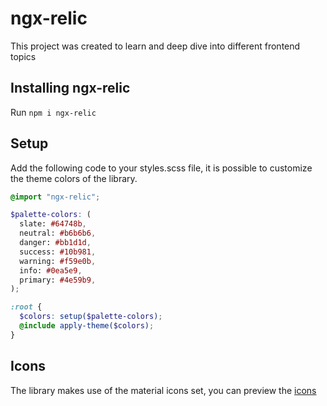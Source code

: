 
<Meta title="Setup" />

# ngx-relic

This project was created to learn and deep dive into different frontend topics

## Installing ngx-relic

Run `npm i ngx-relic`

## Setup

Add the following code to your styles.scss file, it is possible to customize the theme colors of the library.

```scss
@import "ngx-relic";

$palette-colors: (
  slate: #64748b,
  neutral: #b6b6b6,
  danger: #bb1d1d,
  success: #10b981,
  warning: #f59e0b,
  info: #0ea5e9,
  primary: #4e59b9,
);

:root {
  $colors: setup($palette-colors);
  @include apply-theme($colors);
}
```

## Icons

The library makes use of the material icons set, you can preview the [icons](https://marella.me/material-icons/demo/)
